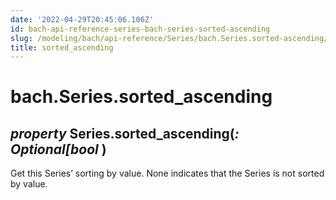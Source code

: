 ```yaml
---
date: '2022-04-29T20:45:06.106Z'
id: bach-api-reference-series-bach-series-sorted-ascending
slug: /modeling/bach/api-reference/Series/bach.Series.sorted-ascending/
title: sorted_ascending
---
```


# bach.Series.sorted_ascending

<div>

<h2 class="signature-class"><span class="type-annotation"><em>property</em></span> <span class="additional-name">Series.</span><span class="name">sorted_ascending(</span><span class="type-annotation"><em>: Optional[bool</em></span> )</h2>


<div class="content">

Get this Series’ sorting by value. None indicates that the Series is not sorted by value.


</div>

</div>
